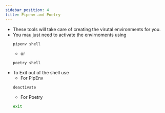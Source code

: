 ```yaml
---
sidebar_position: 4
title: Pipenv and Poetry
---
```


* These tools will take care of creating the virutal environments for you.
* You mau just need to activate the envirnoments using
  ```bash
  pipenv shell
  ```
  * or
  ```bash 
  poetry shell
  ```
* To Exit out of the shell use
  * For PipEnv
  ```bash
  deactivate
  ```
  * For Poetry
  ```bash
  exit
  ```